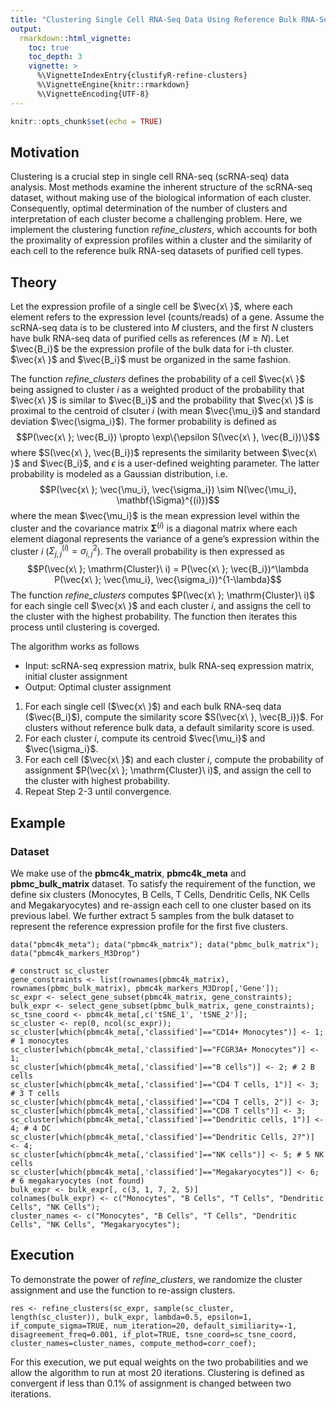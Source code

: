 ```yaml
---
title: "Clustering Single Cell RNA-Seq Data Using Reference Bulk RNA-Seq Data"
output:
  rmarkdown::html_vignette:
    toc: true
    toc_depth: 3
    vignette: >
      %\VignetteIndexEntry{clustifyR-refine-clusters}
      %\VignetteEngine{knitr::rmarkdown}
      %\VignetteEncoding{UTF-8}
---
```


```r
knitr::opts_chunk$set(echo = TRUE)
```

## Motivation

Clustering is a crucial step in single cell RNA-seq (scRNA-seq) data analysis. Most methods examine the inherent structure of the scRNA-seq dataset, without making use of the biological information of each cluster. Consequently, optimal determination of the number of clusters and interpretation of each cluster become a challenging problem. Here, we implement the clustering function *refine_clusters*, which accounts for both the proximality of expression profiles within a cluster and the similarity of each cell to the reference bulk RNA-seq datasets of purified cell types.

## Theory

Let the expression profile of a single cell be $\vec{x\ }$, where each element refers to the expression level (counts/reads) of a gene. Assume the scRNA-seq data is to be clustered into $M$ clusters, and the first $N$ clusters have  bulk RNA-seq data of purified cells as references ($M\geq N$). Let $\vec{B_i}$ be the expression profile of the bulk data for i-th cluster. $\vec{x\ }$ and $\vec{B_i}$ must be organized in the same fashion.

The function *refine_clusters* defines the probability of a cell $\vec{x\ }$ being assigned to cluster $i$ as a weighted product of the probability that $\vec{x\ }$ is similar to $\vec{B_i}$ and the probability that $\vec{x\ }$ is proximal to the centroid of clsuter $i$ (with mean $\vec{\mu_i}$ and standard deviation $\vec{\sigma_i}$). The former probability is defined as
$$P(\vec{x\ }; \vec{B_i}) \propto \exp\{\epsilon S(\vec{x\ }, \vec{B_i})\}$$
where $S(\vec{x\ }, \vec{B_i})$ represents the similarity between $\vec{x\ }$ and $\vec{B_i}$, and $\epsilon$ is a user-defined weighting parameter. The latter probability is modeled as a Gaussian distribution, i.e. 
$$P(\vec{x\ }; \vec{\mu_i}, \vec{\sigma_i}) \sim N(\vec{\mu_i}, \mathbf{\Sigma}^{(i)})$$
where the mean $\vec{\mu_i}$ is the mean expression level within the cluster and the covariance matrix $\mathbf{\Sigma}^{(i)}$ is a diagonal matrix where each element diagonal represents the variance of a gene's expression within the cluster $i$ ($\Sigma^{(i)}_{j,j} = \sigma_{i,j}^2$). The overall probability is then expressed as
$$P(\vec{x\ }; \mathrm{Cluster}\ i) = P(\vec{x\ }; \vec{B_i})^\lambda P(\vec{x\ }; \vec{\mu_i}, \vec{\sigma_i})^{1-\lambda}$$
The function *refine_clusters* computes $P(\vec{x\ }; \mathrm{Cluster}\ i)$ for each single cell $\vec{x\ }$ and each cluster $i$, and assigns the cell to the cluster with the highest probability. The function then iterates this process until clustering is coverged.

The algorithm works as follows

* Input: scRNA-seq expression matrix, bulk RNA-seq expression matrix, initial cluster assignment
* Output: Optimal cluster assignment

1. For each single cell ($\vec{x\ }$) and each bulk RNA-seq data ($\vec{B_i}$), compute the similarity score $S(\vec{x\ }, \vec{B_i})$. For clusters without reference bulk data, a default similarity score is used.
2. For each cluster $i$, compute its centroid $\vec{\mu_i}$ and $\vec{\sigma_i}$.
3. For each cell ($\vec{x\ }$) and each cluster $i$, compute the probability of assignment $P(\vec{x\ }; \mathrm{Cluster}\ i)$, and assign the cell to the cluster with highest probability.
4. Repeat Step 2-3 until convergence.

## Example
### Dataset

We make use of the **pbmc4k_matrix**, **pbmc4k_meta** and **pbmc_bulk_matrix** dataset. To satisfy the requirement of the function, we define six clusters (Monocytes, B Cells, T Cells, Dendritic Cells, NK Cells and Megakaryocytes) and re-assign each cell to one cluster based on its previous label. We further extract 5 samples from the bulk dataset to represent the reference expression profile for the first five clusters.

```preparation
data("pbmc4k_meta"); data("pbmc4k_matrix"); data("pbmc_bulk_matrix"); data("pbmc4k_markers_M3Drop")

# construct sc_cluster
gene_constraints <- list(rownames(pbmc4k_matrix), rownames(pbmc_bulk_matrix), pbmc4k_markers_M3Drop[,'Gene']);
sc_expr <- select_gene_subset(pbmc4k_matrix, gene_constraints);
bulk_expr <- select_gene_subset(pbmc_bulk_matrix, gene_constraints);
sc_tsne_coord <- pbmc4k_meta[,c('tSNE_1', 'tSNE_2')];
sc_cluster <- rep(0, ncol(sc_expr));
sc_cluster[which(pbmc4k_meta[,'classified']=="CD14+ Monocytes")] <- 1; # 1 monocytes
sc_cluster[which(pbmc4k_meta[,'classified']=="FCGR3A+ Monocytes")] <- 1;
sc_cluster[which(pbmc4k_meta[,'classified']=="B cells")] <- 2; # 2 B cells
sc_cluster[which(pbmc4k_meta[,'classified']=="CD4 T cells, 1")] <- 3; # 3 T cells
sc_cluster[which(pbmc4k_meta[,'classified']=="CD4 T cells, 2")] <- 3;
sc_cluster[which(pbmc4k_meta[,'classified']=="CD8 T cells")] <- 3;
sc_cluster[which(pbmc4k_meta[,'classified']=="Dendritic cells, 1")] <- 4; # 4 DC
sc_cluster[which(pbmc4k_meta[,'classified']=="Dendritic Cells, 2?")] <- 4;
sc_cluster[which(pbmc4k_meta[,'classified']=="NK cells")] <- 5; # 5 NK cells
sc_cluster[which(pbmc4k_meta[,'classified']=="Megakaryocytes")] <- 6; # 6 megakaryocytes (not found)
bulk_expr <- bulk_expr[, c(3, 1, 7, 2, 5)]
colnames(bulk_expr) <- c("Monocytes", "B Cells", "T Cells", "Dendritic Cells", "NK Cells");
cluster_names <- c("Monocytes", "B Cells", "T Cells", "Dendritic Cells", "NK Cells", "Megakaryocytes");
```

## Execution

To demonstrate the power of *refine_clusters*, we randomize the cluster assignment and use the function to re-assign clusters.

```execution
res <- refine_clusters(sc_expr, sample(sc_cluster, length(sc_cluster)), bulk_expr, lambda=0.5, epsilon=1, if_compute_sigma=TRUE, num_iteration=20, default_similiarity=-1, disagreement_freq=0.001, if_plot=TRUE, tsne_coord=sc_tsne_coord, cluster_names=cluster_names, compute_method=corr_coef);
```

For this execution, we put equal weights on the two probabilities and we allow the algorithm to run at most 20 iterations. Clustering is defined as convergent if less than 0.1% of assignment is changed between two iterations.



